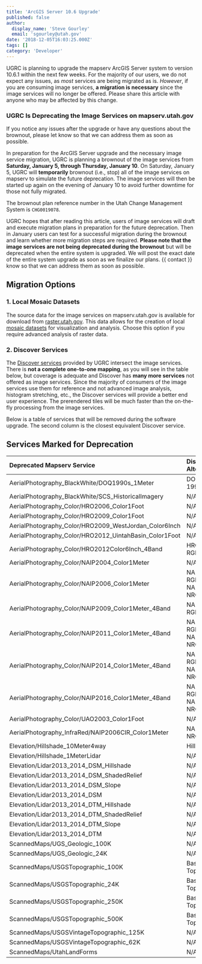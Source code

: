 ```yaml
---
title: 'ArcGIS Server 10.6 Upgrade'
published: false
author:
  display_name: 'Steve Gourley'
  email: 'sgourley@utah.gov'
date: '2018-12-05T16:03:25.000Z'
tags: []
category: 'Developer'
---
```


UGRC is planning to upgrade the mapserv ArcGIS Server system to version 10.6.1 within the next few weeks. For the majority of our users, we do not expect any issues, as _most_ services are being migrated as is. _However_, if you are consuming image services, **a migration is necessary** since the image services will no longer be offered. Please share this article with anyone who may be affected by this change.

### UGRC Is Deprecating the Image Services on mapserv.utah.gov



If you notice any issues after the upgrade or have any questions about the brownout, please let <Contacts inline subject={frontmatter.title} contactKey="change_manager" /> know so that we can address them as soon as possible.

In preparation for the ArcGIS Server upgrade and the necessary image service migration, UGRC is planning a brownout of the image services from **Saturday, January 5, through Thursday, January 10**. On Saturday, January 5, UGRC will **temporarily** brownout (i.e., stop) all of the image services on mapserv to simulate the future deprecation. The image services will then be started up again on the evening of January 10 to avoid further downtime for those not fully migrated.

The brownout plan reference number in the Utah Change Management System is `CHG0019078`.

UGRC hopes that after reading this article, users of image services will draft and execute migration plans in preparation for the future deprecation. Then in January users can test for a successful migration during the brownout and learn whether more migration steps are required. **Please note that the image services are not being deprecated during the brownout** but will be deprecated when the entire system is upgraded. We will post the exact date of the entire system upgrade as soon as we finalize our plans. {{ contact }} know so that we can address them as soon as possible.

## Migration Options



### 1. Local Mosaic Datasets



The source data for the image services on mapserv.utah.gov is available for download from [raster.utah.gov](https://raster.utah.gov/). This data allows for the creation of local [mosaic datasets](https://desktop.arcgis.com/en/arcmap/latest/manage-data/raster-and-images/what-is-a-mosaic-dataset.htm) for visualization and analysis. Choose this option if you require advanced analysis of raster data.

### 2. Discover Services



The [Discover services](/discover) provided by UGRC intersect the image services. There is **not a complete one-to-one mapping**, as you will see in the table below, but coverage is adequate and Discover has **many more services** not offered as image services. Since the majority of consumers of the image services use them for reference and not advanced image analysis, histogram stretching, etc., the Discover services will provide a better end user experience. The prerendered tiles will be much faster than the on-the-fly processing from the image services.

Below is a table of services that will be removed during the software upgrade. The second column is the closest equivalent Discover service.

## Services Marked for Deprecation



| Deprecated Mapserv Service                             | Discover Alternative          |
| :----------------------------------------------------- | :---------------------------- |
| AerialPhotography_BlackWhite/DOQ1990s_1Meter           | DOQ 1990s BW                  |
| AerialPhotography_BlackWhite/SCS_HistoricalImagery     | N/A                           |
| AerialPhotography_Color/HRO2006_Color1Foot             | N/A                           |
| AerialPhotography_Color/HRO2009_Color1Foot             | N/A                           |
| AerialPhotography_Color/HRO2009_WestJordan_Color6Inch  | N/A                           |
| AerialPhotography_Color/HRO2012_UintahBasin_Color1Foot | N/A                           |
| AerialPhotography_Color/HRO2012Color6Inch_4Band        | HRO 2012 RGB                  |
| AerialPhotography_Color/NAIP2004_Color1Meter           | N/A                           |
| AerialPhotography_Color/NAIP2006_Color1Meter           | NAIP 2006 RGB & NAIP 2006 NRG |
| AerialPhotography_Color/NAIP2009_Color1Meter_4Band     | NAIP 2009 RGB                 |
| AerialPhotography_Color/NAIP2011_Color1Meter_4Band     | NAIP 2011 RGB & NAIP 2011 NRG |
| AerialPhotography_Color/NAIP2014_Color1Meter_4Band     | NAIP 2014 RGB & NAIP 2014 NRG |
| AerialPhotography_Color/NAIP2016_Color1Meter_4Band     | NAIP 2016 RGB & NAIP 2016 NRG |
| AerialPhotography_Color/UAO2003_Color1Foot             | N/A                           |
| AerialPhotography_InfraRed/NAIP2006CIR_Color1Meter     | NAIP 2006 NRG                 |
| Elevation/Hillshade_10Meter4way                        | Hillshade                     |
| Elevation/Hillshade_1MeterLidar                        | N/A                           |
| Elevation/Lidar2013_2014_DSM_Hillshade                 | N/A                           |
| Elevation/Lidar2013_2014_DSM_ShadedRelief              | N/A                           |
| Elevation/Lidar2013_2014_DSM_Slope                     | N/A                           |
| Elevation/Lidar2013_2014_DSM                           | N/A                           |
| Elevation/Lidar2013_2014_DTM_Hillshade                 | N/A                           |
| Elevation/Lidar2013_2014_DTM_ShadedRelief              | N/A                           |
| Elevation/Lidar2013_2014_DTM_Slope                     | N/A                           |
| Elevation/Lidar2013_2014_DTM                           | N/A                           |
| ScannedMaps/UGS_Geologic_100K                          | N/A                           |
| ScannedMaps/UGS_Geologic_24K                           | N/A                           |
| ScannedMaps/USGSTopographic_100K                       | Basemap-Topo                  |
| ScannedMaps/USGSTopographic_24K                        | Basemap-Topo                  |
| ScannedMaps/USGSTopographic_250K                       | Basemap-Topo                  |
| ScannedMaps/USGSTopographic_500K                       | Basemap-Topo                  |
| ScannedMaps/USGSVintageTopographic_125K                | N/A                           |
| ScannedMaps/USGSVintageTopographic_62K                 | N/A                           |
| ScannedMaps/UtahLandForms                              | N/A                           |
